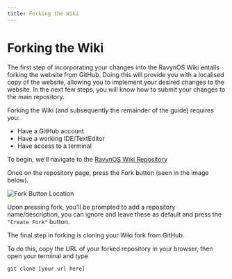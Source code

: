 ```yaml
---
title: Forking the Wiki
---
```


# Forking the Wiki

The first step of incorporating your changes into the RavynOS Wiki entails forking the website from GitHub. Doing this will provide you with a localised copy of the website, allowing you to implement your desired changes to the website. In the next few steps, you will know how to submit your changes to the main repository.

Forking the Wiki (and subsequently the remainder of the guide) requires you:

 - Have a GitHub account
 - Have a working IDE/TextEditor
 - Have access to a terminal

To begin, we'll navigate to the [RavynOS Wiki Repository](https://github.com/ravynsoft/wiki)

Once on the repository page, press the Fork button (seen in the image below).

![Fork Button Location](../../public/images/fork-button.webp)

Upon pressing fork, you'll be prompted to add a repository name/description, you can ignore and leave these as default and press the `"Create Fork"` button.

The final step in forking is cloning your Wiki fork from GitHub. 

To do this, copy the URL of your forked repository in your browser, then open your terminal and type 

`git clone [your url here]`